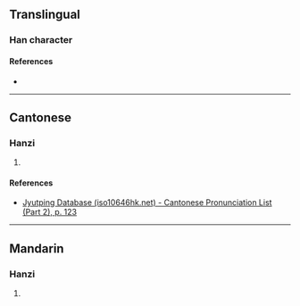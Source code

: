 {{character info/new}}
==Translingual==

===Han character===
{{Han char|rn=72|rad=日|as=11|sn=15|four=87091|canj=ABOF|ids=⿰日祭}}

====References====
* {{Han ref|kx=0499.070|dkj=14112|dj=0868.140|hdz=21534.140|uh=66A9|ud=26281|bh=E5C5|bd=58821}}

----

==Cantonese==

===Hanzi===
{{yue-hanzi|jyut=[[zai3]]|y=jai3}}

# {{rfdef|yue|sort=日11}}

====References====
* [http://www.iso10646hk.net/jp/document/download.jsp Jyutping Database (iso10646hk.net) - Cantonese Pronunciation List (Part 2), p. 123]

----

==Mandarin==

===Hanzi===
{{cmn-hanzi|pin=[[jì]] ([[ji4]])|wg=chi<sup>4</sup>}}

# {{rfdef|cmn|sort=日11}}